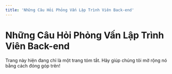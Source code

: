 ```yaml
---
title: 'Những Câu Hỏi Phỏng Vấn Lập Trình Viên Back-end'
---
```



# Những Câu Hỏi Phỏng Vấn Lập Trình Viên Back-end

<Callout type="error">
  Trang này hiện đang chỉ là một trang tóm tắt. Hãy giúp chúng tôi mở rộng nó bằng cách đóng góp
  trên!
</Callout>
